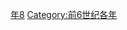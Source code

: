 {{Catnav|頁面分類|历史|歷史時代|年|前6世纪各年}}

{{catmore}}
{{Commons category|598 BC}}

[[Category:前590年代|年8]]
[[Category:前6世纪各年|Category:前6世纪各年]]